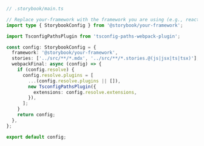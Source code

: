 ```ts
// .storybook/main.ts

// Replace your-framework with the framework you are using (e.g., react-webpack5, vue3-vite)
import type { StorybookConfig } from '@storybook/your-framework';

import TsconfigPathsPlugin from 'tsconfig-paths-webpack-plugin';

const config: StorybookConfig = {
  framework: '@storybook/your-framework',
  stories: ['../src/**/*.mdx', '../src/**/*.stories.@(js|jsx|ts|tsx)'],
  webpackFinal: async (config) => {
    if (config.resolve) {
      config.resolve.plugins = [
        ...(config.resolve.plugins || []),
        new TsconfigPathsPlugin({
          extensions: config.resolve.extensions,
        }),
      ];
    }
    return config;
  },
};

export default config;
```
